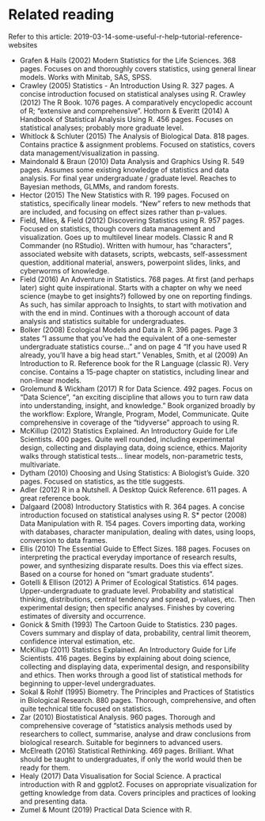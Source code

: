 # Related reading {#related-reading}

Refer to this article: 2019-03-14-some-useful-r-help-tutorial-reference-websites

* Grafen & Hails (2002) Modern Statistics for the Life Sciences. 368 pages. Focuses on and thoroughly covers statistics, using general linear models. Works with Minitab, SAS, SPSS.
* Crawley (2005) Statistics - An Introduction Using R. 327 pages. A concise introduction focused on statistical analyses using R.
Crawley (2012) The R Book. 1076 pages. A comparatively encyclopedic account of R; “extensive and comprehensive”.
Hothorn & Everitt (2014) A Handbook of Statistical Analysis Using R. 456 pages. Focuses on statistical analyses; probably more graduate level.
* Whitlock & Schluter (2015) The Analysis of Biological Data. 818 pages. Contains practice & assignment problems. Focused on statistics, covers data management/visualization in passing.
* Maindonald & Braun (2010) Data Analysis and Graphics Using R. 549 pages. Assumes some existing knowledge of statistics and data analysis. For final year undergraduate / graduate level. Reaches to Bayesian methods, GLMMs, and random forests.
* Hector (2015) The New Statistics with R. 199 pages. Focused on statistics, specifically linear models. “New” refers to new methods that are included, and focusing on effect sizes rather than p-values.
* Field, Miles, & Field (2012) Discovering Statistics using R. 957 pages. Focused on statistics, though covers data management and visualization. Goes up to multilevel linear models. Classic R and R Commander (no RStudio). Written with humour, has “characters”, associated website with datasets, scripts, webcasts, self-assessment question, additional material, answers, powerpoint slides, links, and cyberworms of knowledge.
* Field (2016) An Adventure in Statistics. 768 pages. At first (and perhaps later) sight quite inspirational. Starts with a chapter on why we need science (maybe to get insights?) followed by one on reporting findings. As such, has similar approach to Insights, to start with motivation and with the end in mind. Continues with a thorough account of data analysis and statistics suitable for undergraduates.
* Bolker (2008) Ecological Models and Data in R. 396 pages. Page 3 states “I assume that you’ve had the equivalent of a one-semester undergraduate statistics course…” and on page 4 “If you have used R already, you’ll have a big head start.”
Venables, Smith, et al (2009) An Introduction to R. Reference book for the R Language (classic R). Very concise. Contains a 15-page chapter on statistics, including linear and non-linear models.
* Grolemund & Wickham (2017) R for Data Science. 492 pages. Focus on “Data Science”, “an exciting discipline that allows you to turn raw data into understanding, insight, and knowledge.” Book organized broadly by the workflow: Explore, Wrangle, Program, Model, Communicate. Quite comprehensive in coverage of the “tidyverse” approach to using R.
* McKillup (2012) Statistics Explained. An Introductory Guide for Life Scientists. 400 pages. Quite well rounded, including experimental design, collecting and displaying data, doing science, ethics. Majority walks through statistical tests… linear models, non-parametric tests, multivariate.
* Dytham (2010) Choosing and Using Statistics: A Biologist's Guide. 320 pages. Focused on statistics, as the title suggests.
* Adler (2012) R in a Nutshell. A Desktop Quick Reference. 611 pages. A great reference book.
* Dalgaard (2008) Introductory Statistics with R. 364 pages. A concise introduction focused on statistical analyses using R.
S* pector (2008) Data Manipulation with R. 154 pages. Covers importing data, working with databases, character manipulation, dealing with dates, using loops, conversion to data frames.
* Ellis (2010) The Essential Guide to Effect Sizes. 188 pages. Focuses on interpreting the practical everyday importance of research results, power, and synthesizing disparate results. Does this via effect sizes. Based on a course for honed on “smart graduate students”.
* Gotelli & Ellison (2012) A Primer of Ecological Statistics. 614 pages. Upper-undergraduate to graduate level. Probability and statistical thinking, distributions, central tendency and spread, p-values, etc. Then experimental design; then specific analyses. Finishes by covering estimates of diversity and occurrence.
* Gonick & Smith (1993) The Cartoon Guide to Statistics. 230 pages. Covers summary and display of data, probability, central limit theorem, confidence interval estimation, etc.
* McKillup (2011) Statistics Explained. An Introductory Guide for Life Scientists. 416 pages. Begins by explaining about doing science, collecting and displaying data, experimental design, and responsibility and ethics. Then works through a good list of statistical methods for beginning to upper-level undergraduates.
* Sokal & Rohlf (1995) Biometry. The Principles and Practices of Statistics in Biological Research. 880 pages. Thorough, comprehensive, and often quite technical title focused on statistics.
* Zar (2010) Biostatistical Analysis. 960 pages. Thorough and comprehensive coverage of “statistics analysis methods used by researchers to collect, summarise, analyse and draw conclusions from biological research. Suitable for beginners to advanced users.
* McElreath (2016) Statistical Rethinking. 469 pages. Brilliant. What should be taught to undergraduates, if only the world would then be ready for them.
* Healy (2017) Data Visualisation for Social Science. A practical introduction with R and ggplot2. Focuses on appropriate visualization for getting knowledge from data. Covers principles and practices of looking and presenting data.
* Zumel & Mount (2019) Practical Data Science with R.
